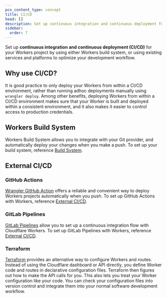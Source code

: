 ```yaml
---
pcx_content_type: concept
title: CI/CD
head: []
description: Set up continuous integration and continuous deployment for your Workers to optimize your development workflow.
sidebar:
  order: 7
---
```


Set up **continuous integration and continuous deployment (CI/CD)** for your Workers project by using either Workers build system, or using existing services and platforms to optimize your development workflow.

## Why use CI/CD?

It is good practice to only deploy your Workers from within a CI/CD environment, rather than running adhoc deployments manually using `wrangler deploy`. Among other benefits, deploying Workers from within a CI/CD environment makes sure that your Worker is built and deployed within a consistent environment, and it also makes it easier to control access to production credentials.

## Workers Build System

Workers Build System allows you to integrate with your Git provider, and automatically deploy your changes when you make a push. To set up your build system, reference [Build System](/workers/ci-cd/build-system/).

## External CI/CD

### GitHub Actions

[Wrangler GitHub Action](https://github.com/cloudflare/wrangler-action) offers a reliable and convenient way to deploy Workers projects automatically when you push. To set up GitHub Actions with Workers, reference [External CI/CD](/workers/ci-cd/external-cicd).

### GitLab Pipelines

[GitLab Pipelines](https://docs.gitlab.com/ee/ci/pipelines/index.html) allow you to set up a continuous integration flow with Cloudflare Workers. To set up GitLab Pipelines with Workers, reference [External CI/CD](/workers/ci-cd/external-cicd).

### Terraform

[Terraform](https://www.terraform.io/) provides an alternative way to configure Workers and routes. Instead of using the Cloudflare dashboard or API directly, you define Worker code and routes in declarative configuration files. Terraform then figures out how to make the API calls for you. This also lets you treat your Worker configuration like your code. You can check your configuration files into version control and integrate them into your normal software development workflow.

